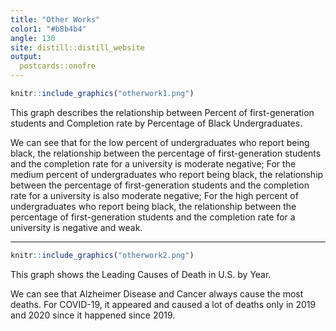 ```yaml
---
title: "Other Works"
color1: "#b8b4b4"
angle: 130
site: distill::distill_website
output:
  postcards::onofre
---
```

 
```r
knitr::include_graphics("otherwork1.png")
```

This graph describes the relationship between Percent of first-generation students and Completion rate by Percentage of Black Undergraduates.
  
We can see that for the low percent of undergraduates who report being black, the relationship between the percentage of first-generation students and the completion rate for a university is moderate negative; For the medium percent of undergraduates who report being black, the relationship between the percentage of first-generation students and the completion rate for a university is also moderate negative; For the high percent of undergraduates who report being black, the relationship between the percentage of first-generation students and the completion rate for a university is negative and weak. 


-------------------------------------------

```r
knitr::include_graphics("otherwork2.png")
```

This graph shows the Leading Causes of Death in U.S. by Year. 

We can see that Alzheimer Disease and Cancer always cause the most deaths. For COVID-19, it appeared and caused a lot of deaths only in 2019 and 2020 since it happened since 2019. 
